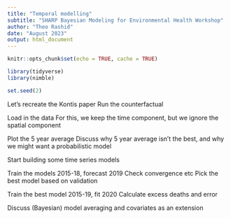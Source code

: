 ```yaml
---
title: "Temporal modelling"
subtitle: "SHARP Bayesian Modeling for Environmental Health Workshop"
author: "Theo Rashid"
date: "August 2023"
output: html_document
---
```


```r
knitr::opts_chunk$set(echo = TRUE, cache = TRUE)
```

```r
library(tidyverse)
library(nimble)

set.seed(2)
```

Let's recreate the Kontis paper
Run the counterfactual

Load in the data
For this, we keep the time component, but we ignore the spatial component

Plot the 5 year average
Discuss why 5 year average isn't the best, and why we might want a probabilistic model

Start building some time series models

Train the models 2015-18, forecast 2019
Check convergence etc
Pick the best model based on validation

Train the best model 2015-19, fit 2020
Calculate excess deaths and error

Discuss (Bayesian) model averaging and covariates as an extension
